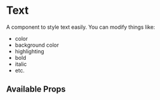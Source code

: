 

<Meta title="Typography/Text/Intro" component={Text} />


# Text

A component to style text easily. You can modify things like:

- color
- background color
- highlighting
- bold
- italic
- etc.

## Available Props

<ArgsTable component="Text" />
